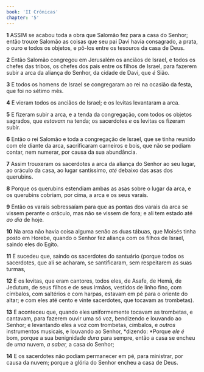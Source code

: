 ```yaml
---
book: 'II Crônicas'
chapter: '5'
---
```


**1** ASSIM se acabou toda a obra que Salomão fez para a casa do Senhor; então trouxe Salomão as coisas que seu pai Davi havia consagrado, a prata, o ouro e todos os objetos, e pô-los entre os tesouros da casa de Deus.

**2** Então Salomão congregou em Jerusalém os anciãos de Israel, e todos os chefes das tribos, os chefes dos pais entre os filhos de Israel, para fazerem subir a arca da aliança do Senhor, da cidade de Davi, que _é_ Sião.

**3** E todos os homens de Israel se congregaram ao rei na ocasião da festa, que foi no sétimo mês.

**4** E vieram todos os anciãos de Israel; e os levitas levantaram a arca.

**5** E fizeram subir a arca, e a tenda da congregação, com todos os objetos sagrados, que _estavam_ na tenda; os sacerdotes _e_ os levitas os fizeram subir.

**6** Então o rei Salomão e toda a congregação de Israel, que se tinha reunido com ele diante da arca, sacrificaram carneiros e bois, que não se podiam contar, nem numerar, por causa da sua abundância.

**7** Assim trouxeram os sacerdotes a arca da aliança do Senhor ao seu lugar, ao oráculo da casa, ao lugar santíssimo, _até_ debaixo das asas dos querubins.

**8** Porque os querubins estendiam ambas as asas sobre o lugar da arca, e os querubins cobriam, por cima, a arca e os seus varais.

**9** Então os varais sobressaíam para que as pontas dos varais da arca se vissem perante o oráculo, mas não se vissem de fora; e ali tem estado até _ao dia_ de hoje.

**10** Na arca não havia coisa alguma senão as duas tábuas, que Moisés tinha posto em Horebe, quando o Senhor fez aliança com os filhos de Israel, saindo eles do Egito.

**11** E sucedeu que, saindo os sacerdotes do santuário (porque todos os sacerdotes, que ali se acharam, se santificaram, sem respeitarem as suas turmas,

**12** E os levitas, que eram cantores, todos eles, de Asafe, de Hemã, de Jedutum, de seus filhos e de seus irmãos, vestidos de linho fino, com címbalos, com saltérios e com harpas, estavam em pé para o oriente do altar; e com eles até cento e vinte sacerdotes, que tocavam as trombetas).

**13** E aconteceu que, quando eles uniformemente tocavam as trombetas, e cantavam, para fazerem ouvir uma só voz, bendizendo e louvando ao Senhor; e levantando eles a voz com trombetas, címbalos, e _outros_ instrumentos musicais, e louvando ao Senhor, *dizendo: *Porque _ele é_ bom, porque a sua benignidade _dura_ para sempre, então a casa se encheu de _uma_ nuvem, _a saber,_ a casa do Senhor;

**14** E os sacerdotes não podiam permanecer em pé, para ministrar, por causa da nuvem; porque a glória do Senhor encheu a casa de Deus.
